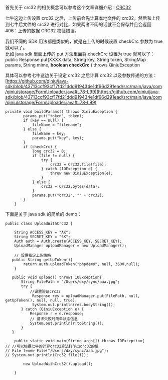 首先关于 crc32 的相关概念可以参考这个文章详细介绍：[CRC32](https://en.wikipedia.org/wiki/Cyclic_redundancy_check)

七牛这边上传设置 crc32 之后，上传前会先计算本地文件的 crc32，然后和上传到七牛后文件的 crc32 进行对比，如果两者不同的话就不会保存并且会返回 406：上传的数据 CRC32 校验错误。

我们不同的 SDK 用法都是类似的，就是在上传的时候设置 checkCrc 参数为 true 就可以了。  
比如 java sdk 里面上传的 put 方法里面将 checkCrc 设置为 true 就可以了：  
public Response put(XXXX data, String key, String token, StringMap params, String mime, **boolean checkCrc** ) throws QiniuException

具体可以参考七牛这边关于设定 crc32 之后计算 crc32 以及参数传递的方法： [https://github.com/qiniu/java-sdk/blob/43713ccf93cf17fd21ddd919434e1df96d291ead/src/main/java/com/qiniu/storage/FormUploader.java#L78-L99](https://github.com/qiniu/java-sdk/blob/43713ccf93cf17fd21ddd919434e1df96d291ead/src/main/java/com/qiniu/storage/FormUploader.java#L78-L99)

    private void buildParams() throws QiniuException {
            params.put("token", token);
            if (key == null) {
                fileName = "filename";
            } else {
                fileName = key;
                params.put("key", key);
            }
            if (checkCrc) {
                long crc32 = 0;
                if (file != null) {
                    try {
                        crc32 = Crc32.file(file);
                    } catch (IOException e) {
                        throw new QiniuException(e);
                    }
                } else {
                    crc32 = Crc32.bytes(data);
                }
                params.put("crc32", "" + crc32);
            }
        }

下面是关于 java sdk 的简单的 demo：

    public class UploadWithCrc32 {
    
        String ACCESS_KEY = "AK";
        String SECRET_KEY = "SK";
        Auth auth = Auth.create(ACCESS_KEY, SECRET_KEY);
        UploadManager uploadManager = new UploadManager();
    
        // 设置指定上传策略
       public String getUpToken(){
            return auth.uploadToken("phpdemo", null, 3600,null);
        }
    
       public void upload() throws IOException{
           String FilePath = "/Users/dxy/sync/aaa.jpg";
           try {
               //设置验证crc32
                Response res = uploadManager.put(FilePath, null, getUpToken(), null, null, true);
                System.out.println(res.bodyString()); 
           } catch (QiniuException e) {
               Response r = e.response;
               // 请求失败时简单状态信息
               System.out.println(r.toString());           
           }
       }
    
        public static void main(String args[]) throws IOException{
    // //可以根据七牛的计算crc32算法打印出crc32的值
    // File f=new File("/Users/dxy/sync/aaa.jpg");
    // System.out.println(Crc32.file(f));
    
            new UploadWithCrc32().upload();
    
        }

